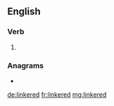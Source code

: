 ==English==

===Verb===
{{head|en|verb form}}

# {{en-past of|linker}}

===Anagrams===
* {{l|en|rekindle}}

[[de:linkered]]
[[fr:linkered]]
[[mg:linkered]]